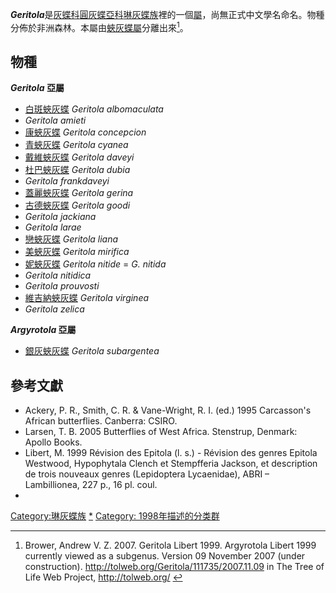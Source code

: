 {{noteTA|G1=Butterfly}}
{{Italic title}}
{{Automatic Taxobox
| taxon = Geritola
| authority = Collins & Larsen, 1998
| image = Geritola nitide.JPG
| image_caption = [[妮蛺灰蝶|妮蛺灰蝶]]<br />''Geritola nitide''
| subdivision_ranks = 物種
| subdivision = 共19種，詳閱正文。
| synonyms =
* ''Argyrotola'' <small>Libert, 1999</small>
}}

'''''Geritola'''''是[[灰蝶科|灰蝶科]][[圓灰蝶亞科|圓灰蝶亞科]][[琳灰蝶族|琳灰蝶族]]裡的一個[[屬|屬]]，尚無正式中文學名命名。物種分佈於非洲森林。本屬由[[蛺灰蝶屬|蛺灰蝶屬]]分離出來<ref>Brower, Andrew V. Z. 2007. Geritola Libert 1999. Argyrotola Libert 1999 currently viewed as a subgenus. Version 09 November 2007 (under construction). http://tolweb.org/Geritola/111735/2007.11.09 {{Wayback|url=http://tolweb.org/Geritola/111735/2007.11.09 |date=20191201004306 }} in The Tree of Life Web Project, http://tolweb.org/ {{Wayback|url=http://tolweb.org/ |date=20110515100516 }}</ref>。

== 物種 ==
'''''Geritola'' 亞屬'''
* [[白斑蛺灰蝶|白斑蛺灰蝶]] ''Geritola albomaculata''
* ''Geritola amieti''
* [[康蛺灰蝶|康蛺灰蝶]] ''Geritola concepcion''
* [[青蛺灰蝶|青蛺灰蝶]] ''Geritola cyanea''
* [[戴維蛺灰蝶|戴維蛺灰蝶]] ''Geritola daveyi''
* [[杜巴蛺灰蝶|杜巴蛺灰蝶]] ''Geritola dubia''
* ''Geritola frankdaveyi''
* [[蓋麗蛺灰蝶|蓋麗蛺灰蝶]] ''Geritola gerina''
* [[古德蛺灰蝶|古德蛺灰蝶]] ''Geritola goodi''
* ''Geritola jackiana''
* ''Geritola larae''
* [[戀蛺灰蝶|戀蛺灰蝶]] ''Geritola liana''
* [[美蛺灰蝶|美蛺灰蝶]] ''Geritola mirifica''
* [[妮蛺灰蝶|妮蛺灰蝶]] ''Geritola nitide'' = ''G. nitida''
* ''Geritola nitidica''
* ''Geritola prouvosti''
* [[維吉納蛺灰蝶|維吉納蛺灰蝶]] ''Geritola virginea''
* ''Geritola zelica''

'''''Argyrotola'' 亞屬'''
* [[銀灰蛺灰蝶|銀灰蛺灰蝶]] ''Geritola subargentea''
<!--
== 圖集 ==
<gallery>
</gallery>
-->
== 參考文獻 ==
{{reflist}}
* Ackery, P. R., Smith, C. R. & Vane-Wright, R. I. (ed.) 1995 Carcasson's African butterflies. Canberra: CSIRO.
* Larsen, T. B. 2005 Butterflies of West Africa. Stenstrup, Denmark: Apollo Books.
* Libert, M. 1999 Révision des Epitola (l. s.) - Révision des genres Epitola Westwood, Hypophytala Clench et Stempfferia Jackson, et description de trois nouveaux genres (Lepidoptera Lycaenidae), ABRI – Lambillionea, 227 p., 16 pl. coul.
* {{Cite book | author = 寿建新 周尧 李宇飞 | title = 世界蝴蝶分類名錄 | location = 中國 | publisher = 陝西科學技術出版社 | date = 2006-04-01 | ISBN = 9787536936768 | language= zh-hans }}

{{Commons category|Geritola}}

{{圓灰蝶亞科}}
{{taxonbar}}
[[Category:琳灰蝶族|Category:琳灰蝶族]]
[[Category:Geritola|*]]
[[Category:_1998年描述的分类群|Category: 1998年描述的分类群]]
